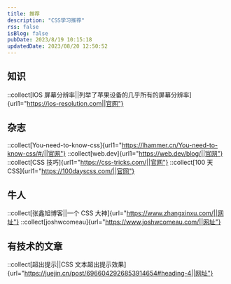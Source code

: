 ```yaml
---
title: 推荐
description: "CSS学习推荐"
rss: false
isBlog: false
pubDate: 2023/8/19 10:15:18
updatedDate: 2023/08/20 12:50:52
---
```


## 知识

::collect[IOS 屏幕分辨率||列举了苹果设备的几乎所有的屏幕分辨率]{url1="https://ios-resolution.com||官网"}

## 杂志

::collect[You-need-to-know-css]{url1="https://lhammer.cn/You-need-to-know-css/#/||官网"}
::collect[web.dev]{url1="https://web.dev/blog/||官网"}
::collect[CSS 技巧]{url1="https://css-tricks.com/||官网"}
::collect[100 天 CSS]{url1="https://100dayscss.com/||官网"}

## 牛人

::collect[张鑫旭博客||一个 CSS 大神]{url="https://www.zhangxinxu.com/||网址"}
::collect[joshwcomeau]{url="https://www.joshwcomeau.com/||网址"}

## 有技术的文章

::collect[超出提示||CSS 文本超出提示效果]{url="https://juejin.cn/post/6966042926853914654#heading-4||网址"}
